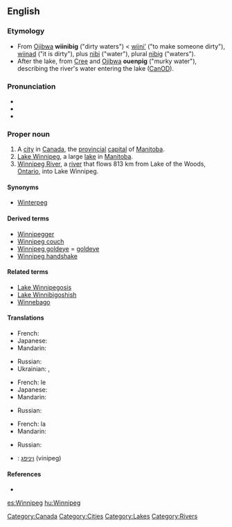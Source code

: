 {{wikipedia|Winnipeg, Manitoba}}
==English==

===Etymology===
* From [[Ojibwa]] '''wiinibig''' ("dirty waters") < [[wiini'|wiini’]] ("to make someone dirty"), [[wiinad]] ("it is dirty"), plus [[nibi]] ("water"), plural [[nibi|nibig]] ("waters").
* After the lake, from [[Cree]] and [[Ojibwa]] '''ouenpig''' ("murky water"), describing the river's water entering the lake ([[CanOD]]).

===Pronunciation===
* {{IPA|/ˈwɪnəˈpɛg/}}
* {{hyphenation|Win|ni|peg}}
* {{audio|en-ca-Winnipeg.ogg|Audio (CA)}}

===Proper noun===
{{en-proper noun}}

# A [[city]] in [[Canada]],  the [[provincial]] [[capital]] of [[Manitoba]].
# [[Lake Winnipeg]], a large [[lake]] in [[Manitoba]].
# [[Winnipeg River]], a [[river]] that flows 813 km from Lake of the Woods, [[Ontario]], into Lake Winnipeg.

====Synonyms====
* [[Winterpeg]] {{qualifier|jocular}}

====Derived terms====
* [[Winnipegger]]
* [[Winnipeg couch]]
* [[Winnipeg goldeye]] = [[goldeye]]
* [[Winnipeg handshake]]

====Related terms====
* [[Lake Winnipegosis]]
* [[Lake Winnibigoshish]]
* [[Winnebago]]

====Translations====
{{trans-top|capital of Manitoba}}
* French: {{t-|fr|Winnipeg}}
* Japanese: {{t|ja|sc=Jpan|ウィニペグ|tr=winipegu}}
* Mandarin: {{zh-tsp|溫尼伯|温尼伯|Wēnníbó}}
{{trans-mid}}
* Russian: {{t|ru|Виннипег|m|tr=Vínnip'eg|sc=Cyrl}}
* Ukrainian: {{t-|uk|Вінніпег|m|tr=Vinnipeh|sc=Cyrl|xs=Ukrainian}}, {{t-|uk|Вінніпеґ|m|tr=Vinnipeg|sc=Cyrl|xs=Ukrainian}}
{{trans-bottom}}

{{trans-top|lake}}
* French: le {{t-|fr|lac Winnipeg|m}}
* Japanese: {{t|ja|sc=Jpan|ウィニペグ湖|tr=winipegu-ko}}
* Mandarin: {{zh-tsp|溫尼伯湖|温尼伯湖|Wēnníbó Hú}}
{{trans-mid}}
* Russian: {{t|ru|Виннипег|m|tr=Vínnip'eg|sc=Cyrl}}
{{trans-bottom}}

{{trans-top|river}}
* French: la {{t-|fr|rivière Winnipeg|f}}
* Mandarin: {{zh-tsp|溫尼伯河|温尼伯河|Wēnníbó Hé}}
{{trans-mid}}
* Russian: {{t|ru|Виннипег|m|tr=Vínnip'eg|sc=Cyrl}}
{{trans-bottom}}

{{checktrans-top}}
* {{ttbc|Hebrew}}: [[ויניפג]]  (vinipeg)
{{checktrans-mid}}
{{checktrans-bottom}}

====References====
* {{R:Canadian Oxford 2004}}

[[Category:Canada]]
[[Category:Cities]]
[[Category:Lakes]]
[[Category:Rivers]]

[[es:Winnipeg]]
[[hu:Winnipeg]]